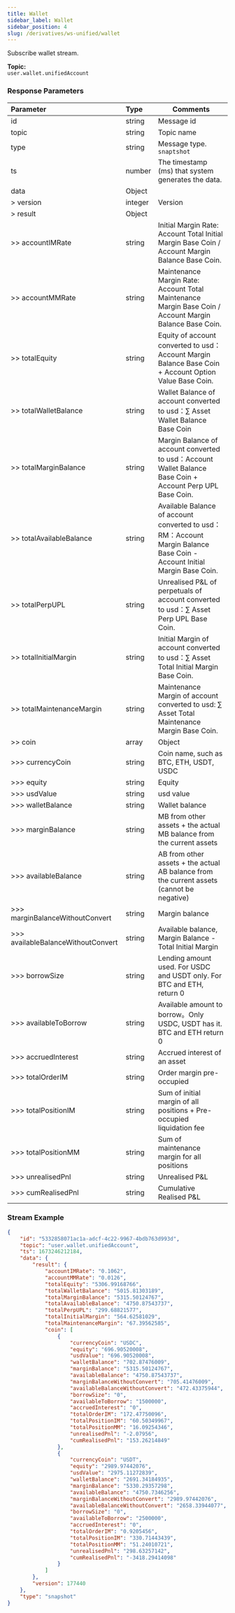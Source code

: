 ```yaml
---
title: Wallet
sidebar_label: Wallet
sidebar_position: 4
slug: /derivatives/ws-unified/wallet
---
```


Subscribe wallet stream.

**Topic:**<br/>
`user.wallet.unifiedAccount`

### Response Parameters
| Parameter | Type | Comments|
|:----- |:-----|----- |
|id |string |Message id |
|topic |string |Topic name |
|type |string |Message type. `snaptshot`|
|ts |number |The timestamp (ms) that system generates the data. |
|data |Object | |
|> version |integer |Version|
|> result |Object | |
|>> accountIMRate |string |Initial Margin Rate: Account Total Initial Margin Base Coin / Account Margin Balance Base Coin. |
|>> accountMMRate |string |Maintenance Margin Rate: Account Total Maintenance Margin Base Coin / Account Margin Balance Base Coin. |
|>> totalEquity |string |Equity of account converted to usd：Account Margin Balance Base Coin + Account Option Value Base Coin. |
|>> totalWalletBalance |string |Wallet Balance of account converted to usd：∑ Asset Wallet Balance Base Coin |
|>> totalMarginBalance |string |Margin Balance of account converted to usd：Account Wallet Balance Base Coin + Account Perp UPL Base Coin. |
|>> totalAvailableBalance |string |Available Balance of account converted to usd：RM：Account Margin Balance Base Coin - Account Initial Margin Base Coin. |
|>> totalPerpUPL |string |Unrealised P&L of perpetuals of account converted to usd：∑ Asset Perp UPL Base Coin. |
|>> totalInitialMargin |string |Initial Margin of account converted to usd：∑ Asset Total Initial Margin Base Coin. |
|>> totalMaintenanceMargin |string |Maintenance Margin of account converted to usd: ∑ Asset Total Maintenance Margin Base Coin. |
|>> coin |array |Object |
|>>> currencyCoin |string |Coin name, such as BTC, ETH, USDT, USDC |
|>>> equity |string |Equity |
|>>> usdValue |string |usd value |
|>>> walletBalance |string |Wallet balance |
|>>> marginBalance |string |MB from other assets + the actual MB balance from the current assets |
|>>> availableBalance |string |AB from other assets + the actual AB balance from the current assets (cannot be negative) |
|>>> marginBalanceWithoutConvert |string |Margin balance |
|>>> availableBalanceWithoutConvert	|string	|Available balance, Margin Balance - Total Initial Margin |
|>>> borrowSize |string |Lending amount used. For USDC and USDT only. For BTC and ETH, return 0|
|>>> availableToBorrow |string |Available amount to borrow。Only USDC, USDT has it. BTC and ETH return 0 |
|>>> accruedInterest |string |Accrued interest of an asset |
|>>> totalOrderIM |string |Order margin pre-occupied |
|>>> totalPositionIM |string |Sum of initial margin of all positions + Pre-occupied liquidation fee |
|>>> totalPositionMM |string |Sum of maintenance margin for all positions |
|>>> unrealisedPnl |string |Unrealised P&L |
|>>> cumRealisedPnl |string |Cumulative Realised P&L

### Stream Example

```json
{
    "id": "5332858071ac1a-adcf-4c22-9967-4bdb763d993d",
    "topic": "user.wallet.unifiedAccount",
    "ts": 1673246212184,
    "data": {
        "result": {
            "accountIMRate": "0.1062",
            "accountMMRate": "0.0126",
            "totalEquity": "5306.99168766",
            "totalWalletBalance": "5015.81303189",
            "totalMarginBalance": "5315.50124767",
            "totalAvailableBalance": "4750.87543737",
            "totalPerpUPL": "299.68821577",
            "totalInitialMargin": "564.62581029",
            "totalMaintenanceMargin": "67.39562585",
            "coin": [
                {
                    "currencyCoin": "USDC",
                    "equity": "696.90520008",
                    "usdValue": "696.90520008",
                    "walletBalance": "702.87476009",
                    "marginBalance": "5315.50124767",
                    "availableBalance": "4750.87543737",
                    "marginBalanceWithoutConvert": "705.41476009",
                    "availableBalanceWithoutConvert": "472.43375944",
                    "borrowSize": "0",
                    "availableToBorrow": "1500000",
                    "accruedInterest": "0",
                    "totalOrderIM": "172.47750096",
                    "totalPositionIM": "60.50349967",
                    "totalPositionMM": "16.09254346",
                    "unrealisedPnl": "-2.07956",
                    "cumRealisedPnl": "153.26214849"
                },
                {
                    "currencyCoin": "USDT",
                    "equity": "2989.97442076",
                    "usdValue": "2975.11272839",
                    "walletBalance": "2691.34184935",
                    "marginBalance": "5330.29357298",
                    "availableBalance": "4750.7346256",
                    "marginBalanceWithoutConvert": "2989.97442076",
                    "availableBalanceWithoutConvert": "2658.33944077",
                    "borrowSize": "0",
                    "availableToBorrow": "2500000",
                    "accruedInterest": "0",
                    "totalOrderIM": "0.9205456",
                    "totalPositionIM": "330.71443439",
                    "totalPositionMM": "51.24010721",
                    "unrealisedPnl": "298.63257142",
                    "cumRealisedPnl": "-3418.29414098"
                }
            ]
        },
        "version": 177440
    },
    "type": "snapshot"
}
```